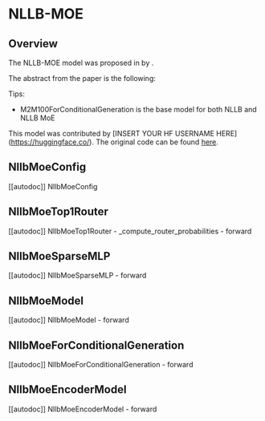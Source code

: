 <!--Copyright 2023 The HuggingFace Team. All rights reserved.

Licensed under the Apache License, Version 2.0 (the "License"); you may not use this file except in compliance with
the License. You may obtain a copy of the License at

http://www.apache.org/licenses/LICENSE-2.0

Unless required by applicable law or agreed to in writing, software distributed under the License is distributed on
an "AS IS" BASIS, WITHOUT WARRANTIES OR CONDITIONS OF ANY KIND, either express or implied. See the License for the
specific language governing permissions and limitations under the License.
-->

# NLLB-MOE

## Overview

The NLLB-MOE model was proposed in [<INSERT PAPER NAME HERE>](<INSERT PAPER LINK HERE>) by <INSERT AUTHORS HERE>.
<INSERT SHORT SUMMARY HERE>

The abstract from the paper is the following:

*<INSERT PAPER ABSTRACT HERE>*

Tips:

- M2M100ForConditionalGeneration is the base model for both NLLB and NLLB MoE
<INSERT TIPS ABOUT MODEL HERE>

This model was contributed by [INSERT YOUR HF USERNAME HERE](https://huggingface.co/<INSERT YOUR HF USERNAME HERE>).
The original code can be found [here](<INSERT LINK TO GITHUB REPO HERE>).


## NllbMoeConfig

[[autodoc]] NllbMoeConfig

## NllbMoeTop1Router

[[autodoc]] NllbMoeTop1Router
    - _compute_router_probabilities
    - forward

## NllbMoeSparseMLP

[[autodoc]] NllbMoeSparseMLP
    - forward

## NllbMoeModel

[[autodoc]] NllbMoeModel
    - forward

## NllbMoeForConditionalGeneration

[[autodoc]] NllbMoeForConditionalGeneration
    - forward

## NllbMoeEncoderModel

[[autodoc]] NllbMoeEncoderModel
    - forward
